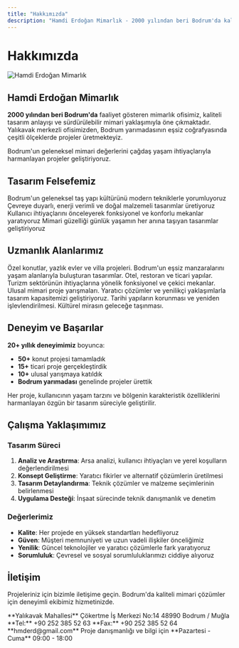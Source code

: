```yaml
---
title: "Hakkımızda"
description: "Hamdi Erdoğan Mimarlık - 2000 yılından beri Bodrum'da kaliteli mimari projeler üretiyoruz. Konut, ticari ve yarışma projeleri ile mimari deneyimimizi paylaşıyoruz."
---
```


# Hakkımızda

<Frame>
  <img src="/logo/hamdierdogan_dark.svg" alt="Hamdi Erdoğan Mimarlık" style={{maxWidth: "300px", margin: "0 auto"}} />
</Frame>

## Hamdi Erdoğan Mimarlık

**2000 yılından beri Bodrum'da** faaliyet gösteren mimarlık ofisimiz, kaliteli tasarım anlayışı ve sürdürülebilir mimari yaklaşımıyla öne çıkmaktadır. Yalıkavak merkezli ofisimizden, Bodrum yarımadasının eşsiz coğrafyasında çeşitli ölçeklerde projeler üretmekteyiz.

<Note>
Bodrum'un geleneksel mimari değerlerini çağdaş yaşam ihtiyaçlarıyla harmanlayan projeler geliştiriyoruz.
</Note>

## Tasarım Felsefemiz

<CardGroup cols={2}>
  <Card title="Yerel Değerler" icon="landmark">
    Bodrum'un geleneksel taş yapı kültürünü modern tekniklerle yorumluyoruz
  </Card>
  <Card title="Sürdürülebilirlik" icon="leaf">
    Çevreye duyarlı, enerji verimli ve doğal malzemeli tasarımlar üretiyoruz
  </Card>
  <Card title="İşlevsellik" icon="gear">
    Kullanıcı ihtiyaçlarını önceleyerek fonksiyonel ve konforlu mekanlar yaratıyoruz
  </Card>
  <Card title="Estetik" icon="palette">
    Mimari güzelliği günlük yaşamın her anına taşıyan tasarımlar geliştiriyoruz
  </Card>
</CardGroup>

## Uzmanlık Alanlarımız

<Steps>
  <Step title="Konut Projeleri">
    Özel konutlar, yazlık evler ve villa projeleri. Bodrum'un eşsiz manzaralarını yaşam alanlarıyla buluşturan tasarımlar.
  </Step>
  <Step title="Ticari Projeler">
    Otel, restoran ve ticari yapılar. Turizm sektörünün ihtiyaçlarına yönelik fonksiyonel ve çekici mekanlar.
  </Step>
  <Step title="Yarışma Projeleri">
    Ulusal mimari proje yarışmaları. Yaratıcı çözümler ve yenilikçi yaklaşımlarla tasarım kapasitemizi geliştiriyoruz.
  </Step>
  <Step title="Restorasyon">
    Tarihi yapıların korunması ve yeniden işlevlendirilmesi. Kültürel mirasın geleceğe taşınması.
  </Step>
</Steps>

## Deneyim ve Başarılar

**20+ yıllık deneyimimiz** boyunca:

- **50+** konut projesi tamamladık
- **15+** ticari proje gerçekleştirdik  
- **10+** ulusal yarışmaya katıldık
- **Bodrum yarımadası** genelinde projeler ürettik

<Tip>
Her proje, kullanıcının yaşam tarzını ve bölgenin karakteristik özelliklerini harmanlayan özgün bir tasarım süreciyle geliştirilir.
</Tip>

## Çalışma Yaklaşımımız

### Tasarım Süreci

1. **Analiz ve Araştırma**: Arsa analizi, kullanıcı ihtiyaçları ve yerel koşulların değerlendirilmesi
2. **Konsept Geliştirme**: Yaratıcı fikirler ve alternatif çözümlerin üretilmesi
3. **Tasarım Detaylandırma**: Teknik çözümler ve malzeme seçimlerinin belirlenmesi
4. **Uygulama Desteği**: İnşaat sürecinde teknik danışmanlık ve denetim

### Değerlerimiz

- **Kalite**: Her projede en yüksek standartları hedefliyoruz
- **Güven**: Müşteri memnuniyeti ve uzun vadeli ilişkiler önceliğimiz
- **Yenilik**: Güncel teknolojiler ve yaratıcı çözümlerle fark yaratıyoruz
- **Sorumluluk**: Çevresel ve sosyal sorumluluklarımızı ciddiye alıyoruz

## İletişim

Projeleriniz için bizimle iletişime geçin. Bodrum'da kaliteli mimari çözümler için deneyimli ekibimiz hizmetinizde.

<CardGroup cols={2}>
  <Card title="Ofis Adresi" icon="building">
    **Yalıkavak Mahallesi**  
    Çökertme İş Merkezi No:14  
    48990 Bodrum / Muğla
  </Card>
  <Card title="Telefon" icon="phone">
    **Tel:** +90 252 385 52 63  
    **Fax:** +90 252 385 52 64
  </Card>
  <Card title="E-posta" icon="envelope">
    **hmderd@gmail.com**  
    Proje danışmanlığı ve bilgi için
  </Card>
  <Card title="Çalışma Saatleri" icon="clock">
    **Pazartesi - Cuma**  
    09:00 - 18:00
  </Card>
</CardGroup>
